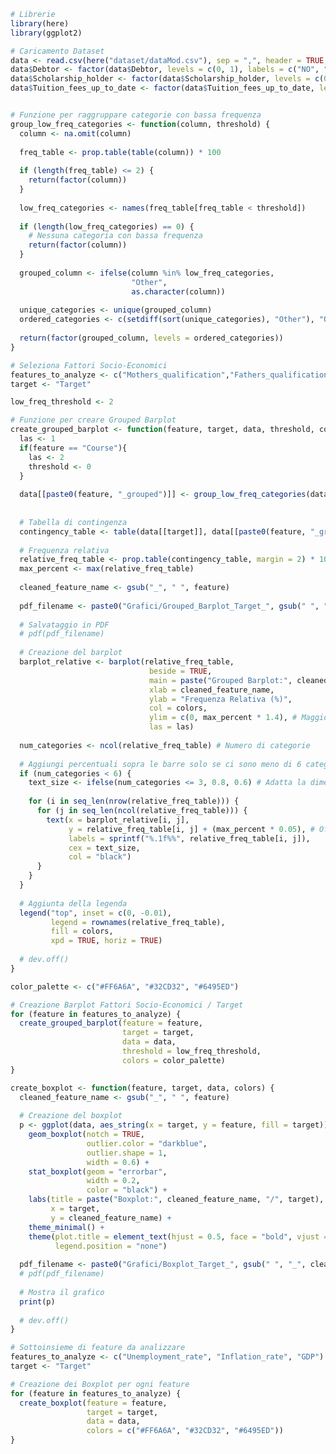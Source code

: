 ```r
# Librerie
library(here)
library(ggplot2)

# Caricamento Dataset
data <- read.csv(here("dataset/dataMod.csv"), sep = ",", header = TRUE, check.names = FALSE)
data$Debtor <- factor(data$Debtor, levels = c(0, 1), labels = c("NO", "YES"))
data$Scholarship_holder <- factor(data$Scholarship_holder, levels = c(0, 1), labels = c("NO", "YES"))
data$Tuition_fees_up_to_date <- factor(data$Tuition_fees_up_to_date, levels = c(0, 1), labels = c("NO", "YES"))


# Funzione per raggruppare categorie con bassa frequenza
group_low_freq_categories <- function(column, threshold) {
  column <- na.omit(column)
  
  freq_table <- prop.table(table(column)) * 100
  
  if (length(freq_table) <= 2) {
    return(factor(column))
  }
  
  low_freq_categories <- names(freq_table[freq_table < threshold])
  
  if (length(low_freq_categories) == 0) {
    # Nessuna categoria con bassa frequenza
    return(factor(column))
  }
  
  grouped_column <- ifelse(column %in% low_freq_categories, 
                           "Other", 
                           as.character(column))
  
  unique_categories <- unique(grouped_column)
  ordered_categories <- c(setdiff(sort(unique_categories), "Other"), "Other")
  
  return(factor(grouped_column, levels = ordered_categories))
}

# Seleziona Fattori Socio-Economici
features_to_analyze <- c("Mothers_qualification","Fathers_qualification", "Mothers_occupation", "Fathers_occupation", "Scholarship_holder", "Debtor", "Tuition_fees_up_to_date")
target <- "Target"

low_freq_threshold <- 2

# Funzione per creare Grouped Barplot
create_grouped_barplot <- function(feature, target, data, threshold, colors) {
  las <- 1
  if(feature == "Course"){
    las <- 2
    threshold <- 0
  }
  
  data[[paste0(feature, "_grouped")]] <- group_low_freq_categories(data[[feature]], threshold)
  
  
  # Tabella di contingenza
  contingency_table <- table(data[[target]], data[[paste0(feature, "_grouped")]])
  
  # Frequenza relativa
  relative_freq_table <- prop.table(contingency_table, margin = 2) * 100
  max_percent <- max(relative_freq_table)
  
  cleaned_feature_name <- gsub("_", " ", feature)
  
  pdf_filename <- paste0("Grafici/Grouped_Barplot_Target_", gsub(" ", "_", cleaned_feature_name), ".pdf")
  
  # Salvataggio in PDF
  # pdf(pdf_filename)
  
  # Creazione del barplot
  barplot_relative <- barplot(relative_freq_table, 
                               beside = TRUE, 
                               main = paste("Grouped Barplot:", cleaned_feature_name, "/", target),
                               xlab = cleaned_feature_name, 
                               ylab = "Frequenza Relativa (%)", 
                               col = colors,
                               ylim = c(0, max_percent * 1.4), # Maggiore spazio sopra le barre
                               las = las)
  
  num_categories <- ncol(relative_freq_table) # Numero di categorie
  
  # Aggiungi percentuali sopra le barre solo se ci sono meno di 6 categorie
  if (num_categories < 6) {
    text_size <- ifelse(num_categories <= 3, 0.8, 0.6) # Adatta la dimensione delle label
    
    for (i in seq_len(nrow(relative_freq_table))) {
      for (j in seq_len(ncol(relative_freq_table))) {
        text(x = barplot_relative[i, j], 
             y = relative_freq_table[i, j] + (max_percent * 0.05), # Offset aumentato
             labels = sprintf("%.1f%%", relative_freq_table[i, j]), 
             cex = text_size, 
             col = "black")
      }
    }
  }
  
  # Aggiunta della legenda
  legend("top", inset = c(0, -0.01), 
         legend = rownames(relative_freq_table), 
         fill = colors, 
         xpd = TRUE, horiz = TRUE)
  
  # dev.off()
}

color_palette <- c("#FF6A6A", "#32CD32", "#6495ED")

# Creazione Barplot Fattori Socio-Economici / Target
for (feature in features_to_analyze) {
  create_grouped_barplot(feature = feature, 
                         target = target, 
                         data = data, 
                         threshold = low_freq_threshold, 
                         colors = color_palette)
}


```



```r
create_boxplot <- function(feature, target, data, colors) {
  cleaned_feature_name <- gsub("_", " ", feature)
  
  # Creazione del boxplot
  p <- ggplot(data, aes_string(x = target, y = feature, fill = target)) +
    geom_boxplot(notch = TRUE,
                 outlier.color = "darkblue",
                 outlier.shape = 1,
                 width = 0.6) +
    stat_boxplot(geom = "errorbar",
                 width = 0.2,
                 color = "black") +
    labs(title = paste("Boxplot:", cleaned_feature_name, "/", target),
         x = target,
         y = cleaned_feature_name) +
    theme_minimal() +
    theme(plot.title = element_text(hjust = 0.5, face = "bold", vjust = 2),
          legend.position = "none")
  
  pdf_filename <- paste0("Grafici/Boxplot_Target_", gsub(" ", "_", cleaned_feature_name), ".pdf")
  # pdf(pdf_filename)
  
  # Mostra il grafico
  print(p)
  
  # dev.off()
}

# Sottoinsieme di feature da analizzare
features_to_analyze <- c("Unemployment_rate", "Inflation_rate", "GDP")
target <- "Target"

# Creazione dei Boxplot per ogni feature
for (feature in features_to_analyze) {
  create_boxplot(feature = feature, 
                 target = target, 
                 data = data, 
                 colors = c("#FF6A6A", "#32CD32", "#6495ED"))
}
```
